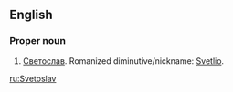 ==English==

===Proper noun===
{{wikipedia|lang=bg|Светослав}}
{{en-proper noun}}

# {{given name|male|A=A romanization of the [[Bulgarian]]|from=Slavonic}} [[Светослав]].  Romanized diminutive/nickname: [[Svetlio]].

[[ru:Svetoslav]]